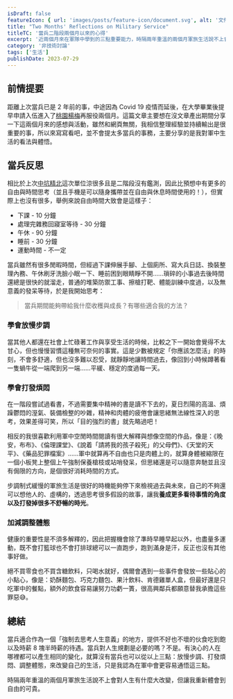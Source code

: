 ```yaml
---
isDraft: false
featureIcon: { url: 'images/posts/feature-icon/document.svg', alt: '文件符號' }
title: "Two Months' Reflections on Military Service"
titleTC: '當兵二階段兩個月以來的心得'
excerpt: '近兩個月來在軍隊中學到的三點重要能力，時隔兩年重溫的兩個月軍旅生活說不上會對人生有什麼大改變，但讓我重新體會到自由的可貴。'
category: '非技術討論'
tags: ['生活']
publishDate: 2023-07-29
---
```


## 前情提要

距離上次當兵已是 2 年前的事，中途因為 Covid 19 疫情而延後，在大學畢業後提早申請入伍進入了<span style="text-decoration: underline;">桃園楊梅</span>再服役兩個月。這篇文章主要想在沒文章產出期間分享一下這兩個月來的感想與活動，雖然和網頁無關，我相信整理經驗並持續輸出是很重要的事，所以來寫寫看吧，並不會提太多當兵的事務，主要分享的是我對軍中生活的看法與體悟。

## 當兵反思

相比於上次<span style="text-decoration: underline;">中坑精北</span>這次單位涼很多且是二階段沒有鑑測，因此比預想中有更多的自由與時間思考（並且手機是可以隨身攜帶並在自由與休息時間使用的！），但實際上也沒有很多，舉例來說自由時間大致會是這樣子：

* 下課 - 10 分鐘
* 處理完雜務回寢室等待 - 30 分鐘
* 午休 - 90 分鐘 
* 睡前 - 30 分鐘
* 運動時間 - 不一定


當兵雖然有很多閒暇時間，但經過下課伸展手腳、上個廁所、寫大兵日誌、換裝整理內務、午休刷牙洗臉小眠一下、睡前困到眼睛睜不開……瑣碎的小事過去後時間還總是很快的就溜走，普通的堆築防禦工事、擦槍打靶、體能訓練中度過，以及無意義的發呆等待，於是我開始思考：

> 當兵期間能夠帶給我什麼收穫與成長？有哪些適合我的方法？

### 學會放慢步調

當其他人都還在社會上忙碌著工作與享受生活的時候，比較之下一開始會覺得不太甘心，但也慢慢習慣這種無可奈何的事實。這是少數被規定「你應該怎麼活」的時刻，不會多舒適，但也沒多難以忍受，就靜靜地讓時間過去，像回到小時候蹲著看一隻蝸牛從一端爬到另一端……平緩、穩定的度過每一天。

### 學會打發煩悶

在一階段嘗試過看書，不過需要集中精神的書是讀不下去的，夏日烈陽的高溫、煩躁鬱悶的溼氣、裝備檢整的吵雜，精神和肉體的疲倦會讓思緒無法線性深入的思考，效果差得可笑，所以「目的強烈的書」就先略過吧！

相反的我很喜歡利用軍中空閒時間閱讀有很大解釋與想像空間的作品，像是：《晚安，布布》、《倫理課堂》、《說着「請將我的孩子殺死」的父母們》、《天堂的天平》、《藥品犯罪檔案》……軍中就算再不自由也只是肉體上的，就算身體被縮限在一個小板凳上整個上午強制保養槍枝或站哨發呆，但思緒還是可以隨意奔馳並且沒有侷限的方向，是個很好消耗時間的方式。

步調制式緩慢的軍旅生活是很好的時機能夠停下來檢視過去與未來，自己的不夠還可以想他人的、虛構的，透過思考很多假設的故事，讓我**養成更多看待事情的角度以及打發掉很多不舒暢的時光**。

### 加減調整體態

健康的重要性是不須多解釋的，因此把握機會除了準時早睡早起以外，也盡量多運動，既不會打籃球也不會打排球總可以一直跑步，跑到滿身是汗，反正也沒有其他事好做。

絕不買零食也不買含糖飲料，只喝水就好，偶爾會遇到一些事件會發放一些貼心的小點心，像是：奶酥麵包、巧克力麵包、果汁飲料、肯德雞單人盒，但最好還是只吃軍中的餐點，額外的飲食容易讓努力功虧一簣，很高興鄰兵都願意替我承擔這些罪惡😅。

## 總結

當兵適合作為一個「強制去思考人生意義」的地方，提供不好也不壞的伙食吃到飽以及時薪 8 塊半時薪的待遇。當兵對人生規劃是必要的嗎？不是。有決心的人在哪裡都可以產生相同的變化，就算沒有當兵也可以從以上三點：放慢步調、打發煩悶、調整體態，來改變自己的生活，只是我認為在軍中會更容易通悟這三點。

時隔兩年重溫的兩個月軍旅生活說不上會對人生有什麼大改變，但讓我重新體會到自由的可貴。